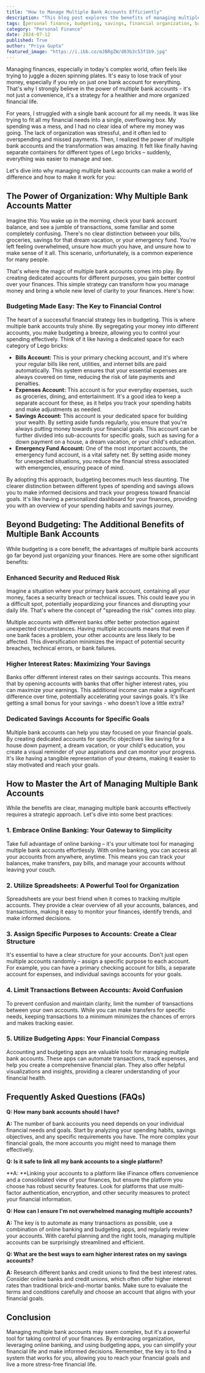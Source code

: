 ```yaml
---
title: "How to Manage Multiple Bank Accounts Efficiently"
description: "This blog post explores the benefits of managing multiple bank accounts for improved financial organization and control. Learn how to create a system for budgeting, saving, and managing your money more effectively."
tags: [personal finance, budgeting, savings, financial organization, banking, money management, financial goals, emergency fund, financial planning, online banking]
category: "Personal Finance"
date: 2024-07-12
published: True
author: "Priya Gupta"
featured_image: "https://i.ibb.co/mJBRgZW/d83b3c53f1b9.jpg"
---
```



Managing finances, especially in today's complex world, often feels like trying to juggle a dozen spinning plates. It's easy to lose track of your money, especially if you rely on just one bank account for everything.  That's why I strongly believe in the power of multiple bank accounts - it's not just a convenience, it's a strategy for a healthier and more organized financial life.

For years, I struggled with a single bank account for all my needs. It was like trying to fit all my financial needs into a single, overflowing box. My spending was a mess, and I had no clear idea of where my money was going.  The lack of organization was stressful, and it often led to overspending and missed payments. Then, I realized the power of multiple bank accounts and the transformation was amazing.  It felt like finally having separate containers for different types of Lego bricks – suddenly, everything was easier to manage and see. 

Let's dive into why managing multiple bank accounts can make a world of difference and how to make it work for you:

## The Power of Organization: Why Multiple Bank Accounts Matter

Imagine this: You wake up in the morning, check your bank account balance, and see a jumble of transactions, some familiar and some completely confusing. There's no clear distinction between your bills, groceries, savings for that dream vacation, or your emergency fund. You're left feeling overwhelmed, unsure how much you have, and unsure how to make sense of it all.  This scenario, unfortunately, is a common experience for many people.

That's where the magic of multiple bank accounts comes into play. By creating dedicated accounts for different purposes, you gain better control over your finances. This simple strategy can transform how you manage money and bring a whole new level of clarity to your finances. Here's how:

### Budgeting Made Easy:  The Key to Financial Control

The heart of a successful financial strategy lies in budgeting. This is where multiple bank accounts truly shine. By segregating your money into different accounts, you make budgeting a breeze, allowing you to control your spending effectively.  Think of it like having a dedicated space for each category of Lego bricks:

* **Bills Account:** This is your primary checking account, and it's where your regular bills like rent, utilities, and internet bills are paid automatically. This system ensures that your essential expenses are always covered on time, reducing the risk of late payments and penalties.
* **Expenses Account:** This account is for your everyday expenses, such as groceries, dining, and entertainment. It's a good idea to keep a separate account for these, as it helps you track your spending habits and make adjustments as needed.
* **Savings Account:** This account is your dedicated space for building your wealth. By setting aside funds regularly, you ensure that you're always putting money towards your financial goals. This account can be further divided into sub-accounts for specific goals, such as saving for a down payment on a house, a dream vacation, or your child's education.
* **Emergency Fund Account:** One of the most important accounts, the emergency fund account, is a vital safety net. By setting aside money for unexpected situations, you reduce the financial stress associated with emergencies, ensuring peace of mind.

By adopting this approach, budgeting becomes much less daunting.  The clearer distinction between different types of spending and savings allows you to make informed decisions and track your progress toward financial goals. It's like having a personalized dashboard for your finances, providing you with an overview of your spending habits and savings journey.

## Beyond Budgeting: The Additional Benefits of Multiple Bank Accounts

While budgeting is a core benefit, the advantages of multiple bank accounts go far beyond just organizing your finances.  Here are some other significant benefits:

### Enhanced Security and Reduced Risk

Imagine a situation where your primary bank account, containing all your money, faces a security breach or technical issues. This could leave you in a difficult spot, potentially jeopardizing your finances and disrupting your daily life. That's where the concept of "spreading the risk" comes into play.

Multiple accounts with different banks offer better protection against unexpected circumstances.  Having multiple accounts means that even if one bank faces a problem, your other accounts are less likely to be affected. This diversification minimizes the impact of potential security breaches, technical errors, or bank failures. 

### Higher Interest Rates: Maximizing Your Savings

Banks offer different interest rates on their savings accounts. This means that by opening accounts with banks that offer higher interest rates, you can maximize your earnings. This additional income can make a significant difference over time, potentially accelerating your savings goals. It's like getting a small bonus for your savings - who doesn't love a little extra?

### Dedicated Savings Accounts for Specific Goals

Multiple bank accounts can help you stay focused on your financial goals. By creating dedicated accounts for specific objectives like saving for a house down payment, a dream vacation, or your child's education, you create a visual reminder of your aspirations and can monitor your progress. It's like having a tangible representation of your dreams, making it easier to stay motivated and reach your goals.

## How to Master the Art of Managing Multiple Bank Accounts

While the benefits are clear,  managing multiple bank accounts effectively requires a strategic approach. Let's dive into some best practices:

### 1.  Embrace Online Banking:  Your Gateway to Simplicity

Take full advantage of online banking – it's your ultimate tool for managing multiple bank accounts effortlessly. With online banking, you can access all your accounts from anywhere, anytime. This means you can track your balances, make transfers, pay bills, and manage your accounts without leaving your couch.

### 2.  Utilize Spreadsheets:  A Powerful Tool for Organization

Spreadsheets are your best friend when it comes to tracking multiple accounts. They provide a clear overview of all your accounts, balances, and transactions, making it easy to monitor your finances, identify trends, and make informed decisions. 

### 3.  Assign Specific Purposes to Accounts:  Create a Clear Structure

It's essential to have a clear structure for your accounts.  Don't just open multiple accounts randomly – assign a specific purpose to each account.  For example, you can have a primary checking account for bills, a separate account for expenses, and individual savings accounts for your goals. 

### 4.  Limit Transactions Between Accounts:  Avoid Confusion

To prevent confusion and maintain clarity, limit the number of transactions between your own accounts. While you can make transfers for specific needs, keeping transactions to a minimum minimizes the chances of errors and makes tracking easier. 

### 5.  Utilize Budgeting Apps:  Your Financial Compass

Accounting and budgeting apps are valuable tools for managing multiple bank accounts. These apps can automate transactions, track expenses, and help you create a comprehensive financial plan.  They also offer helpful visualizations and insights, providing a clearer understanding of your financial health. 

## Frequently Asked Questions (FAQs)

**Q:  How many bank accounts should I have?**

**A:** The number of bank accounts you need depends on your individual financial needs and goals.  Start by analyzing your spending habits, savings objectives, and any specific requirements you have.  The more complex your financial goals, the more accounts you might need to manage them effectively.

**Q:  Is it safe to link all my bank accounts to a single platform?**

**A: **Linking your accounts to a platform like iFinance offers convenience and a consolidated view of your finances, but ensure the platform you choose has robust security features.  Look for platforms that use multi-factor authentication, encryption, and other security measures to protect your financial information. 

**Q:  How can I ensure I'm not overwhelmed managing multiple accounts?**

**A:**  The key is to automate as many transactions as possible, use a combination of online banking and budgeting apps, and regularly review your accounts.  With careful planning and the right tools, managing multiple accounts can be surprisingly streamlined and efficient.

**Q:  What are the best ways to earn higher interest rates on my savings accounts?**

**A:**  Research different banks and credit unions to find the best interest rates. Consider online banks and credit unions, which often offer higher interest rates than traditional brick-and-mortar banks.  Make sure to evaluate the terms and conditions carefully and choose an account that aligns with your financial goals.


## Conclusion

Managing multiple bank accounts may seem complex, but it's a powerful tool for taking control of your finances.  By embracing organization, leveraging online banking, and using budgeting apps, you can simplify your financial life and make informed decisions.  Remember, the key is to find a system that works for you, allowing you to reach your financial goals and live a more stress-free financial life.